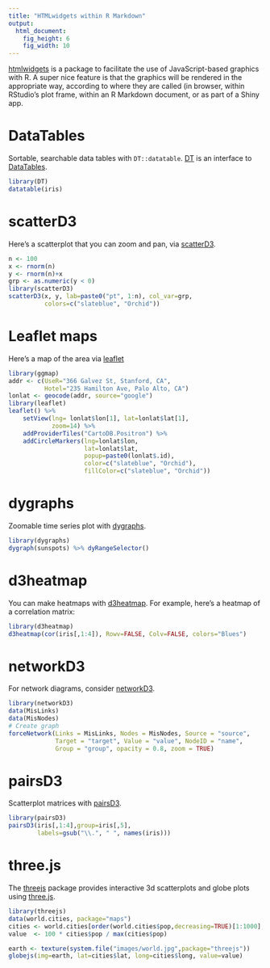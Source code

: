 ```yaml
---
title: "HTMLwidgets within R Markdown"
output:
  html_document:
    fig_height: 6
    fig_width: 10
---
```


[htmlwidgets](http://www.htmlwidgets.org) is a package to facilitate
the use of JavaScript-based graphics with R. A super nice feature is
that the graphics will be rendered in the appropriate way, according
to where they are called (in browser, within RStudio's plot frame,
within an R Markdown document, or as part of a Shiny app.


# DataTables

Sortable, searchable data tables with
`DT::datatable`. [DT](https://rstudio.github.io/DT/) is an interface
to [DataTables](https://datatables.net/).

```r
library(DT)
datatable(iris)
```



# scatterD3

Here's a scatterplot that you can zoom and pan, via
[scatterD3](https://github.com/juba/scatterD3).

```r
n <- 100
x <- rnorm(n)
y <- rnorm(n)+x
grp <- as.numeric(y < 0)
library(scatterD3)
scatterD3(x, y, lab=paste0("pt", 1:n), col_var=grp,
          colors=c("slateblue", "Orchid"))
```

# Leaflet maps

Here's a map of the area via [leaflet](http://rstudio.github.io/leaflet/)

```r
library(ggmap)
addr <- c(UseR="366 Galvez St, Stanford, CA",
          Hotel="235 Hamilton Ave, Palo Alto, CA")
lonlat <- geocode(addr, source="google")
library(leaflet)
leaflet() %>%
    setView(lng= lonlat$lon[1], lat=lonlat$lat[1],
            zoom=14) %>%
    addProviderTiles("CartoDB.Positron") %>%
    addCircleMarkers(lng=lonlat$lon,
                     lat=lonlat$lat,
                     popup=paste0(lonlat$.id),
                     color=c("slateblue", "Orchid"),
                     fillColor=c("slateblue", "Orchid"))
```

# dygraphs

Zoomable time series plot with [dygraphs](https://rstudio.github.io/dygraphs/).

```r
library(dygraphs)
dygraph(sunspots) %>% dyRangeSelector()
```


# d3heatmap

You can make heatmaps with [d3heatmap](https://github.com/rstudio/d3heatmap). For example, here's a heatmap of a correlation matrix:

```r
library(d3heatmap)
d3heatmap(cor(iris[,1:4]), Rowv=FALSE, Colv=FALSE, colors="Blues")
```

# networkD3

For network diagrams, consider [networkD3](https://github.com/christophergandrud/networkD3).

```r
library(networkD3)
data(MisLinks)
data(MisNodes)
# Create graph
forceNetwork(Links = MisLinks, Nodes = MisNodes, Source = "source",
             Target = "target", Value = "value", NodeID = "name",
             Group = "group", opacity = 0.8, zoom = TRUE)
```

# pairsD3

Scatterplot matrices with [pairsD3](https://github.com/garthtarr/pairsD3/).

```r
library(pairsD3)
pairsD3(iris[,1:4],group=iris[,5],
        labels=gsub("\\.", " ", names(iris)))
```

# three.js

The [threejs](https://bwlewis.github.io/rthreejs/) package provides
interactive 3d scatterplots and globe plots using
[three.js](http://threejs.org/).

```r
library(threejs)
data(world.cities, package="maps")
cities <- world.cities[order(world.cities$pop,decreasing=TRUE)[1:1000],]
value  <- 100 * cities$pop / max(cities$pop)

earth <- texture(system.file("images/world.jpg",package="threejs"))
globejs(img=earth, lat=cities$lat, long=cities$long, value=value)
```
